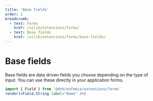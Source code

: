```yaml
---
title: 'Base fields'
order: 2
breadcrumb:
  - text: Forms
    href: /uilib/extensions/forms/
  - text: Base fields
    href: /uilib/extensions/forms/base-fields/
---
```



# Base fields

Base fields are data driven fields you choose depending on the type of input. You can use these directly in your application forms.

```jsx
import { Field } from '@dnb/eufemia/extensions/forms'
render(<Field.String label="Name" />)
```

<ListBaseFieldComponents />
